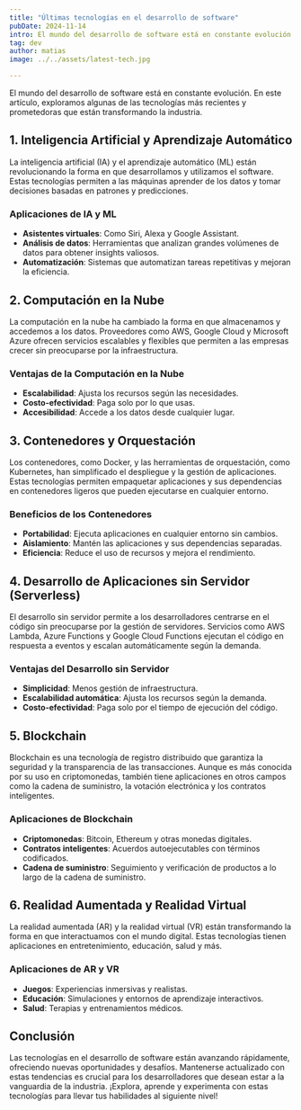 ```yaml
---
title: "Últimas tecnologías en el desarrollo de software"
pubDate: 2024-11-14
intro: El mundo del desarrollo de software está en constante evolución. En este artículo, exploramos algunas de las tecnologías más recientes y prometedoras que están transformando la industria.
tag: dev
author: matias
image: ../../assets/latest-tech.jpg

---
```

El mundo del desarrollo de software está en constante evolución. En este artículo, exploramos algunas de las tecnologías más recientes y prometedoras que están transformando la industria.

## 1. Inteligencia Artificial y Aprendizaje Automático

La inteligencia artificial (IA) y el aprendizaje automático (ML) están revolucionando la forma en que desarrollamos y utilizamos el software. Estas tecnologías permiten a las máquinas aprender de los datos y tomar decisiones basadas en patrones y predicciones.

### Aplicaciones de IA y ML
- **Asistentes virtuales**: Como Siri, Alexa y Google Assistant.
- **Análisis de datos**: Herramientas que analizan grandes volúmenes de datos para obtener insights valiosos.
- **Automatización**: Sistemas que automatizan tareas repetitivas y mejoran la eficiencia.

## 2. Computación en la Nube

La computación en la nube ha cambiado la forma en que almacenamos y accedemos a los datos. Proveedores como AWS, Google Cloud y Microsoft Azure ofrecen servicios escalables y flexibles que permiten a las empresas crecer sin preocuparse por la infraestructura.

### Ventajas de la Computación en la Nube
- **Escalabilidad**: Ajusta los recursos según las necesidades.
- **Costo-efectividad**: Paga solo por lo que usas.
- **Accesibilidad**: Accede a los datos desde cualquier lugar.

## 3. Contenedores y Orquestación

Los contenedores, como Docker, y las herramientas de orquestación, como Kubernetes, han simplificado el despliegue y la gestión de aplicaciones. Estas tecnologías permiten empaquetar aplicaciones y sus dependencias en contenedores ligeros que pueden ejecutarse en cualquier entorno.

### Beneficios de los Contenedores
- **Portabilidad**: Ejecuta aplicaciones en cualquier entorno sin cambios.
- **Aislamiento**: Mantén las aplicaciones y sus dependencias separadas.
- **Eficiencia**: Reduce el uso de recursos y mejora el rendimiento.

## 4. Desarrollo de Aplicaciones sin Servidor (Serverless)

El desarrollo sin servidor permite a los desarrolladores centrarse en el código sin preocuparse por la gestión de servidores. Servicios como AWS Lambda, Azure Functions y Google Cloud Functions ejecutan el código en respuesta a eventos y escalan automáticamente según la demanda.

### Ventajas del Desarrollo sin Servidor
- **Simplicidad**: Menos gestión de infraestructura.
- **Escalabilidad automática**: Ajusta los recursos según la demanda.
- **Costo-efectividad**: Paga solo por el tiempo de ejecución del código.

## 5. Blockchain

Blockchain es una tecnología de registro distribuido que garantiza la seguridad y la transparencia de las transacciones. Aunque es más conocida por su uso en criptomonedas, también tiene aplicaciones en otros campos como la cadena de suministro, la votación electrónica y los contratos inteligentes.

### Aplicaciones de Blockchain
- **Criptomonedas**: Bitcoin, Ethereum y otras monedas digitales.
- **Contratos inteligentes**: Acuerdos autoejecutables con términos codificados.
- **Cadena de suministro**: Seguimiento y verificación de productos a lo largo de la cadena de suministro.

## 6. Realidad Aumentada y Realidad Virtual

La realidad aumentada (AR) y la realidad virtual (VR) están transformando la forma en que interactuamos con el mundo digital. Estas tecnologías tienen aplicaciones en entretenimiento, educación, salud y más.

### Aplicaciones de AR y VR
- **Juegos**: Experiencias inmersivas y realistas.
- **Educación**: Simulaciones y entornos de aprendizaje interactivos.
- **Salud**: Terapias y entrenamientos médicos.

## Conclusión

Las tecnologías en el desarrollo de software están avanzando rápidamente, ofreciendo nuevas oportunidades y desafíos. Mantenerse actualizado con estas tendencias es crucial para los desarrolladores que desean estar a la vanguardia de la industria. ¡Explora, aprende y experimenta con estas tecnologías para llevar tus habilidades al siguiente nivel!
